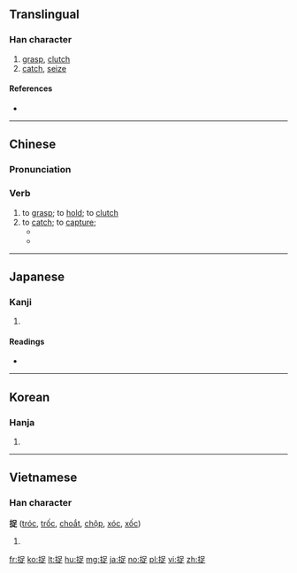==Translingual==

===Han character===
{{Han char|rn=64|rad=手|as=07|sn=10|four=56081|canj=QRYO|ids=⿰扌足}}

# [[grasp]], [[clutch]]
# [[catch]], [[seize]]

====References====
* {{Han ref|kx=0433.120|dkj=12136|dj=0782.240|hdz=31882.040|uh=6349|ud=25417|bh=AEBB|bd=44731}}

----

==Chinese==
{{zh-forms}}

===Pronunciation===
{{zh-pron
|m=zhuō
|c=zuk1,zuk3
|cat=v
}}

===Verb===
{{zh-verb}}

# to [[grasp]]; to [[hold]]; to [[clutch]]
# to [[catch]]; to [[capture]];
#* {{zh-usex|小 雛雞 圍 在 母雞 的 周圍 '''捉''' 虫子|。The baby chicks are '''catching''' insects around the hen.}}
#* {{zh-usex|他們 '''捉''' 到了 幾 條 魚。|They '''caught''' several fish.}}

----

==Japanese==

===Kanji===
{{ja-kanji|grade=|rs=手07}}

# {{defn|lang=ja|sort=手07}}

====Readings====
* {{ja-readings|on=[[そく]] (soku), [[さく]] (saku)|kun=[[とらえる]] (toraeru)}}

----

==Korean==

===Hanja===
{{ko-hanja|hangeul=착|eumhun=|rv=chak|mr=ch'ak|y=chak}}

# {{defn|lang=ko|sort=手07}}

----

==Vietnamese==

===Han character===
'''捉''' ([[tróc]], [[trốc]], [[choắt]], [[chộp]], [[xóc]], [[xốc]])

# {{defn|lang=vi}}

[[fr:捉]]
[[ko:捉]]
[[lt:捉]]
[[hu:捉]]
[[mg:捉]]
[[ja:捉]]
[[no:捉]]
[[pl:捉]]
[[vi:捉]]
[[zh:捉]]